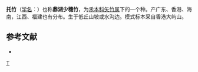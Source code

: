 {{Speciesbox 
| genus = Pseudosasa
| species = cantorii
| authority = (Munro) P. C. Keng ex S. L. Chen et al.
| synonyms = 
* ''Pseudosasa cantori'' <small>(Munro) Keng f.</small>
* ''Arundinaria cantorii'' <small>(Munro) L. C. Chia ex C. S. Chao et G. Y. Yang</small>
* ''Oligostachyum pulchellum'' <small>(Wen) G. H. Ye</small>
* ''Pseudosasa hainanensis''
* ''Bambusa cantorii''
* ''Arundinaria basigibbosa''
* ''Arundinaria basiaurita''
* ''Arundinaria pubiannula''
* ''Arundinaria funghomii''
* ''Sinobambusa pulchella''
* ''Arundarbor cantorii''
}}

'''托竹'''（[[学名|学名]]：{{lang|la|'''''Pseudosasa cantori'''''}}）也称'''鼎湖少穗竹'''，为[[禾本科|禾本科]][[矢竹属|矢竹属]]下的一个种。产广东、香港、海南，江西、福建也有分布。生于低丘山坡或水沟边。模式标本采自香港大屿山。

== 参考文献 ==
{{refbegin}}
* {{CPNI| zh=托竹 | id=233-05523 | binomial=Pseudosasa cantori | authority=(Munro) Keng f. | var= | accessdate=2013-01-18}}
{{refend}}

{{Taxonbar}}

[[Category:矢竹属|T]]